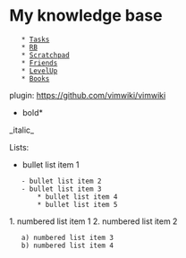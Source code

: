 = My knowledge base =
    * [[Tasks]]
    * [[RB]]
    * [[Scratchpad]]
    * [[Friends]]
    * [[LevelUp]]
    * [[Books]]

plugin: https://github.com/vimwiki/vimwiki

*bold*
_italic_

Lists:
* bullet list item 1
    - bullet list item 2
    - bullet list item 3
        * bullet list item 4
        * bullet list item 5

1. numbered list item 1
2. numbered list item 2
    a) numbered list item 3
    b) numbered list item 4
